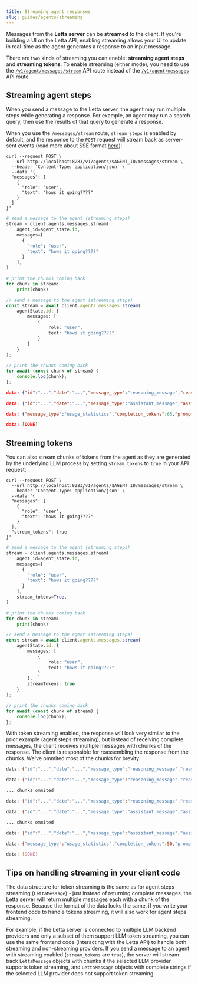 ```yaml
---
title: Streaming agent responses
slug: guides/agents/streaming
---
```


Messages from the **Letta server** can be **streamed** to the client.
If you're building a UI on the Letta API, enabling streaming allows your UI to update in real-time as the agent generates a response to an input message.

There are two kinds of streaming you can enable: **streaming agent steps** and **streaming tokens**.
To enable streaming (either mode), you need to use the [`/v1/agent/messages/stream`](/api-reference/agents/messages/stream) API route instead of the [`/v1/agent/messages`](/api-reference/agents/messages) API route.

## Streaming agent steps

When you send a message to the Letta server, the agent may run multiple steps while generating a response.
For example, an agent may run a search query, then use the results of that query to generate a response.

When you use the `/messages/stream` route, `stream_steps` is enabled by default, and the response to the `POST` request will stream back as server-sent events (read more about SSE format [here](https://developer.mozilla.org/en-US/docs/Web/API/Server-sent_events/Using_server-sent_events)):
<CodeGroup>
```curl curl
curl --request POST \
  --url http://localhost:8283/v1/agents/$AGENT_ID/messages/stream \
  --header 'Content-Type: application/json' \
  --data '{
  "messages": [
    {
      "role": "user",
      "text": "hows it going????"
    }
  ]
}'
```
```python title="python" maxLines=50
# send a message to the agent (streaming steps)
stream = client.agents.messages.stream(
    agent_id=agent_state.id,
    messages=[
      {
        "role": "user",
        "text": "hows it going????"
      }
    ],
)

# print the chunks coming back
for chunk in stream:
    print(chunk)
```
```typescript maxLines=50 title="node.js"
// send a message to the agent (streaming steps)
const stream = await client.agents.messages.stream(
    agentState.id, {
        messages: [
            {
                role: "user",
                text: "hows it going????"
            }
        ]
    }
);

// print the chunks coming back
for await (const chunk of stream) {
    console.log(chunk);
};
```
</CodeGroup>

```json maxLines=50
data: {"id":"...","date":"...","message_type":"reasoning_message","reasoning":"User keeps asking the same question; maybe it's part of their style or humor. I\u2019ll respond warmly and play along."}

data: {"id":"...","date":"...","message_type":"assistant_message","assistant_message":"Hey! It\u2019s going well! Still here, ready to chat. How about you? Anything exciting happening?"}

data: {"message_type":"usage_statistics","completion_tokens":65,"prompt_tokens":2329,"total_tokens":2394,"step_count":1}

data: [DONE]
```

## Streaming tokens

You can also stream chunks of tokens from the agent as they are generated by the underlying LLM process by setting `stream_tokens` to `true` in your API request:
<CodeGroup>
```curl curl
curl --request POST \
  --url http://localhost:8283/v1/agents/$AGENT_ID/messages/stream \
  --header 'Content-Type: application/json' \
  --data '{
  "messages": [
    {
      "role": "user",
      "text": "hows it going????"
    }
  ],
  "stream_tokens": true
}'
```
```python title="python" maxLines=50
# send a message to the agent (streaming steps)
stream = client.agents.messages.stream(
    agent_id=agent_state.id,
    messages=[
      {
        "role": "user",
        "text": "hows it going????"
      }
    ],
    stream_tokens=True,
)

# print the chunks coming back
for chunk in stream:
    print(chunk)
```
```typescript maxLines=50 title="node.js"
// send a message to the agent (streaming steps)
const stream = await client.agents.messages.stream(
    agentState.id, {
        messages: [
            {
                role: "user",
                text: "hows it going????"
            }
        ],
        streamTokens: true
    }
);

// print the chunks coming back
for await (const chunk of stream) {
    console.log(chunk);
};
```
</CodeGroup>

With token streaming enabled, the response will look very similar to the prior example (agent steps streaming), but instead of receiving complete messages, the client receives multiple messages with chunks of the response.
The client is responsible for reassembling the response from the chunks.
We've ommited most of the chunks for brevity:
```sh
data: {"id":"...","date":"...","message_type":"reasoning_message","reasoning":"It's"}

data: {"id":"...","date":"...","message_type":"reasoning_message","reasoning":" interesting"}

... chunks ommited

data: {"id":"...","date":"...","message_type":"reasoning_message","reasoning":"!"}

data: {"id":"...","date":"...","message_type":"assistant_message","assistant_message":"Well"}

... chunks ommited

data: {"id":"...","date":"...","message_type":"assistant_message","assistant_message":"."}

data: {"message_type":"usage_statistics","completion_tokens":50,"prompt_tokens":2771,"total_tokens":2821,"step_count":1}

data: [DONE]
```

## Tips on handling streaming in your client code
The data structure for token streaming is the same as for agent steps streaming (`LettaMessage`) - just instead of returning complete messages, the Letta server will return multiple messages each with a chunk of the response.
Because the format of the data looks the same, if you write your frontend code to handle tokens streaming, it will also work for agent steps streaming.

For example, if the Letta server is connected to multiple LLM backend providers and only a subset of them support LLM token streaming, you can use the same frontend code (interacting with the Letta API) to handle both streaming and non-streaming providers.
If you send a message to an agent with streaming enabled (`stream_tokens` are `true`), the server will stream back `LettaMessage` objects with chunks if the selected LLM provider supports token streaming, and `LettaMessage` objects with complete strings if the selected LLM provider does not support token streaming.

